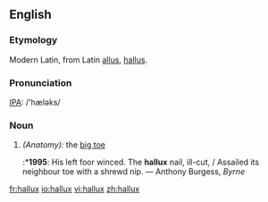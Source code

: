 ==English==
===Etymology===
Modern Latin, from Latin [[allus]], [[hallus]].

===Pronunciation===
[[IPA]]: /'hæləks/

===Noun===
#''(Anatomy):'' the [[big toe]]
#:*'''1995''': His left foor winced.  The '''hallux''' nail, ill-cut, / Assailed its neighbour toe with a shrewd nip. — Anthony Burgess, ''Byrne''

[[fr:hallux]]
[[io:hallux]]
[[vi:hallux]]
[[zh:hallux]]